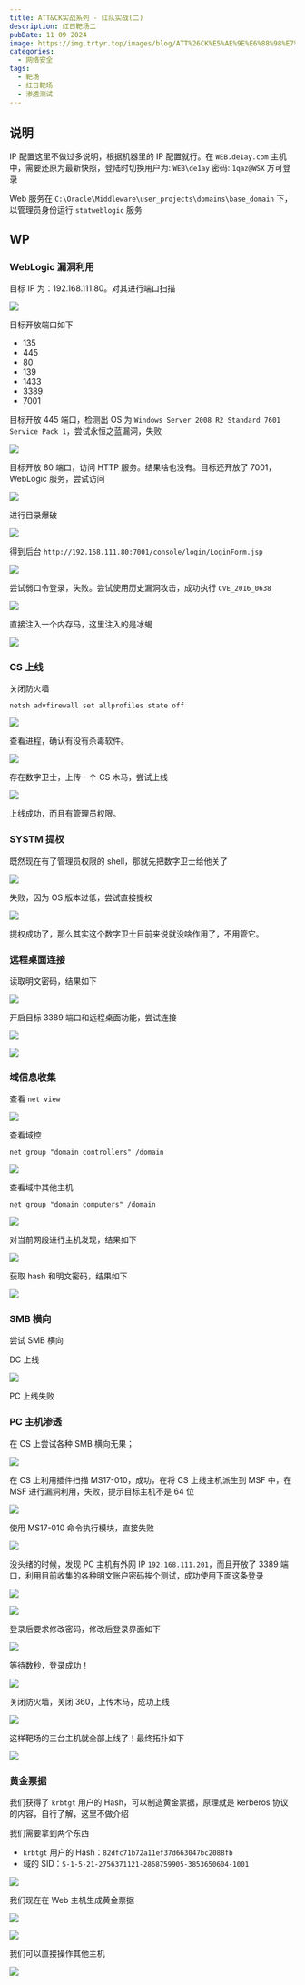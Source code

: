 ```yaml
---
title: ATT&CK实战系列 - 红队实战(二)
description: 红日靶场二
pubDate: 11 09 2024
image: https://img.trtyr.top/images/blog/ATT%26CK%E5%AE%9E%E6%88%98%E7%B3%BB%E5%88%97%20-%20%E7%BA%A2%E9%98%9F%E5%AE%9E%E6%88%98%28%E4%BA%8C%29/ATT%26CK%E5%AE%9E%E6%88%98%E7%B3%BB%E5%88%97%20-%20%E7%BA%A2%E9%98%9F%E5%AE%9E%E6%88%98%28%E4%BA%8C%29-36.webp
categories:
  - 网络安全
tags:
  - 靶场
  - 红日靶场
  - 渗透测试
---
```


## 说明

IP 配置这里不做过多说明，根据机器里的 IP 配置就行。在 `WEB.de1ay.com` 主机中，需要还原为最新快照，登陆时切换用户为: `WEB\de1ay` 密码: `1qaz@WSX` 方可登录

Web 服务在 `C:\Oracle\Middleware\user_projects\domains\base_domain` 下，以管理员身份运行 `statweblogic` 服务

## WP

### WebLogic 漏洞利用

目标 IP 为：192.168.111.80。对其进行端口扫描

![](https://img.trtyr.top/images/blog/ATT%26CK%E5%AE%9E%E6%88%98%E7%B3%BB%E5%88%97%20-%20%E7%BA%A2%E9%98%9F%E5%AE%9E%E6%88%98%28%E4%BA%8C%29/ATT%26CK%E5%AE%9E%E6%88%98%E7%B3%BB%E5%88%97%20-%20%E7%BA%A2%E9%98%9F%E5%AE%9E%E6%88%98%28%E4%BA%8C%29-1.webp)

目标开放端口如下

- 135
- 445
- 80
- 139
- 1433
- 3389
- 7001

目标开放 445 端口，检测出 OS 为 `Windows Server 2008 R2 Standard 7601 Service Pack 1`，尝试永恒之蓝漏洞，失败

![](https://img.trtyr.top/images/blog/ATT%26CK%E5%AE%9E%E6%88%98%E7%B3%BB%E5%88%97%20-%20%E7%BA%A2%E9%98%9F%E5%AE%9E%E6%88%98%28%E4%BA%8C%29/ATT%26CK%E5%AE%9E%E6%88%98%E7%B3%BB%E5%88%97%20-%20%E7%BA%A2%E9%98%9F%E5%AE%9E%E6%88%98%28%E4%BA%8C%29-2.webp)

目标开放 80 端口，访问 HTTP 服务。结果啥也没有。目标还开放了 7001，WebLogic 服务，尝试访问

![](https://img.trtyr.top/images/blog/ATT%26CK%E5%AE%9E%E6%88%98%E7%B3%BB%E5%88%97%20-%20%E7%BA%A2%E9%98%9F%E5%AE%9E%E6%88%98%28%E4%BA%8C%29/ATT%26CK%E5%AE%9E%E6%88%98%E7%B3%BB%E5%88%97%20-%20%E7%BA%A2%E9%98%9F%E5%AE%9E%E6%88%98%28%E4%BA%8C%29-3.webp)

进行目录爆破

![](https://img.trtyr.top/images/blog/ATT%26CK%E5%AE%9E%E6%88%98%E7%B3%BB%E5%88%97%20-%20%E7%BA%A2%E9%98%9F%E5%AE%9E%E6%88%98%28%E4%BA%8C%29/ATT%26CK%E5%AE%9E%E6%88%98%E7%B3%BB%E5%88%97%20-%20%E7%BA%A2%E9%98%9F%E5%AE%9E%E6%88%98%28%E4%BA%8C%29-4.webp)

得到后台 `http://192.168.111.80:7001/console/login/LoginForm.jsp`

![](https://img.trtyr.top/images/blog/ATT%26CK%E5%AE%9E%E6%88%98%E7%B3%BB%E5%88%97%20-%20%E7%BA%A2%E9%98%9F%E5%AE%9E%E6%88%98%28%E4%BA%8C%29/ATT%26CK%E5%AE%9E%E6%88%98%E7%B3%BB%E5%88%97%20-%20%E7%BA%A2%E9%98%9F%E5%AE%9E%E6%88%98%28%E4%BA%8C%29-5.webp)

尝试弱口令登录，失败。尝试使用历史漏洞攻击，成功执行 `CVE_2016_0638`

![](https://img.trtyr.top/images/blog/ATT%26CK%E5%AE%9E%E6%88%98%E7%B3%BB%E5%88%97%20-%20%E7%BA%A2%E9%98%9F%E5%AE%9E%E6%88%98%28%E4%BA%8C%29/ATT%26CK%E5%AE%9E%E6%88%98%E7%B3%BB%E5%88%97%20-%20%E7%BA%A2%E9%98%9F%E5%AE%9E%E6%88%98%28%E4%BA%8C%29-6.webp)

直接注入一个内存马，这里注入的是冰蝎

![](https://img.trtyr.top/images/blog/ATT%26CK%E5%AE%9E%E6%88%98%E7%B3%BB%E5%88%97%20-%20%E7%BA%A2%E9%98%9F%E5%AE%9E%E6%88%98%28%E4%BA%8C%29/ATT%26CK%E5%AE%9E%E6%88%98%E7%B3%BB%E5%88%97%20-%20%E7%BA%A2%E9%98%9F%E5%AE%9E%E6%88%98%28%E4%BA%8C%29-7.webp)

### CS 上线

关闭防火墙

```shell
netsh advfirewall set allprofiles state off
```

![](https://img.trtyr.top/images/blog/ATT%26CK%E5%AE%9E%E6%88%98%E7%B3%BB%E5%88%97%20-%20%E7%BA%A2%E9%98%9F%E5%AE%9E%E6%88%98%28%E4%BA%8C%29/ATT%26CK%E5%AE%9E%E6%88%98%E7%B3%BB%E5%88%97%20-%20%E7%BA%A2%E9%98%9F%E5%AE%9E%E6%88%98%28%E4%BA%8C%29-8.webp)

查看进程，确认有没有杀毒软件。

![](https://img.trtyr.top/images/blog/ATT%26CK%E5%AE%9E%E6%88%98%E7%B3%BB%E5%88%97%20-%20%E7%BA%A2%E9%98%9F%E5%AE%9E%E6%88%98%28%E4%BA%8C%29/ATT%26CK%E5%AE%9E%E6%88%98%E7%B3%BB%E5%88%97%20-%20%E7%BA%A2%E9%98%9F%E5%AE%9E%E6%88%98%28%E4%BA%8C%29-9.webp)

存在数字卫士，上传一个 CS 木马，尝试上线

![](https://img.trtyr.top/images/blog/ATT%26CK%E5%AE%9E%E6%88%98%E7%B3%BB%E5%88%97%20-%20%E7%BA%A2%E9%98%9F%E5%AE%9E%E6%88%98%28%E4%BA%8C%29/ATT%26CK%E5%AE%9E%E6%88%98%E7%B3%BB%E5%88%97%20-%20%E7%BA%A2%E9%98%9F%E5%AE%9E%E6%88%98%28%E4%BA%8C%29-10.webp)

上线成功，而且有管理员权限。

### SYSTM 提权

既然现在有了管理员权限的 shell，那就先把数字卫士给他关了

![](https://img.trtyr.top/images/blog/ATT%26CK%E5%AE%9E%E6%88%98%E7%B3%BB%E5%88%97%20-%20%E7%BA%A2%E9%98%9F%E5%AE%9E%E6%88%98%28%E4%BA%8C%29/ATT%26CK%E5%AE%9E%E6%88%98%E7%B3%BB%E5%88%97%20-%20%E7%BA%A2%E9%98%9F%E5%AE%9E%E6%88%98%28%E4%BA%8C%29-11.webp)

失败，因为 OS 版本过低，尝试直接提权

![](https://img.trtyr.top/images/blog/ATT%26CK%E5%AE%9E%E6%88%98%E7%B3%BB%E5%88%97%20-%20%E7%BA%A2%E9%98%9F%E5%AE%9E%E6%88%98%28%E4%BA%8C%29/ATT%26CK%E5%AE%9E%E6%88%98%E7%B3%BB%E5%88%97%20-%20%E7%BA%A2%E9%98%9F%E5%AE%9E%E6%88%98%28%E4%BA%8C%29-12.webp)

提权成功了，那么其实这个数字卫士目前来说就没啥作用了，不用管它。

### 远程桌面连接

读取明文密码，结果如下

![](https://img.trtyr.top/images/blog/ATT%26CK%E5%AE%9E%E6%88%98%E7%B3%BB%E5%88%97%20-%20%E7%BA%A2%E9%98%9F%E5%AE%9E%E6%88%98%28%E4%BA%8C%29/ATT%26CK%E5%AE%9E%E6%88%98%E7%B3%BB%E5%88%97%20-%20%E7%BA%A2%E9%98%9F%E5%AE%9E%E6%88%98%28%E4%BA%8C%29-14.webp)

开启目标 3389 端口和远程桌面功能，尝试连接

![](https://img.trtyr.top/images/blog/ATT%26CK%E5%AE%9E%E6%88%98%E7%B3%BB%E5%88%97%20-%20%E7%BA%A2%E9%98%9F%E5%AE%9E%E6%88%98%28%E4%BA%8C%29/ATT%26CK%E5%AE%9E%E6%88%98%E7%B3%BB%E5%88%97%20-%20%E7%BA%A2%E9%98%9F%E5%AE%9E%E6%88%98%28%E4%BA%8C%29-15.webp)

![](https://img.trtyr.top/images/blog/ATT%26CK%E5%AE%9E%E6%88%98%E7%B3%BB%E5%88%97%20-%20%E7%BA%A2%E9%98%9F%E5%AE%9E%E6%88%98%28%E4%BA%8C%29/ATT%26CK%E5%AE%9E%E6%88%98%E7%B3%BB%E5%88%97%20-%20%E7%BA%A2%E9%98%9F%E5%AE%9E%E6%88%98%28%E4%BA%8C%29-16.webp)

### 域信息收集

查看 `net view`

![](https://img.trtyr.top/images/blog/ATT%26CK%E5%AE%9E%E6%88%98%E7%B3%BB%E5%88%97%20-%20%E7%BA%A2%E9%98%9F%E5%AE%9E%E6%88%98%28%E4%BA%8C%29/ATT%26CK%E5%AE%9E%E6%88%98%E7%B3%BB%E5%88%97%20-%20%E7%BA%A2%E9%98%9F%E5%AE%9E%E6%88%98%28%E4%BA%8C%29-17.webp)

查看域控

```
net group "domain controllers" /domain
```

![](https://img.trtyr.top/images/blog/ATT%26CK%E5%AE%9E%E6%88%98%E7%B3%BB%E5%88%97%20-%20%E7%BA%A2%E9%98%9F%E5%AE%9E%E6%88%98%28%E4%BA%8C%29/ATT%26CK%E5%AE%9E%E6%88%98%E7%B3%BB%E5%88%97%20-%20%E7%BA%A2%E9%98%9F%E5%AE%9E%E6%88%98%28%E4%BA%8C%29-18.webp)

查看域中其他主机

```
net group "domain computers" /domain
```

![](https://img.trtyr.top/images/blog/ATT%26CK%E5%AE%9E%E6%88%98%E7%B3%BB%E5%88%97%20-%20%E7%BA%A2%E9%98%9F%E5%AE%9E%E6%88%98%28%E4%BA%8C%29/ATT%26CK%E5%AE%9E%E6%88%98%E7%B3%BB%E5%88%97%20-%20%E7%BA%A2%E9%98%9F%E5%AE%9E%E6%88%98%28%E4%BA%8C%29-19.webp)

对当前网段进行主机发现，结果如下

![](https://img.trtyr.top/images/blog/ATT%26CK%E5%AE%9E%E6%88%98%E7%B3%BB%E5%88%97%20-%20%E7%BA%A2%E9%98%9F%E5%AE%9E%E6%88%98%28%E4%BA%8C%29/ATT%26CK%E5%AE%9E%E6%88%98%E7%B3%BB%E5%88%97%20-%20%E7%BA%A2%E9%98%9F%E5%AE%9E%E6%88%98%28%E4%BA%8C%29-20.webp)

获取 hash 和明文密码，结果如下

![](https://img.trtyr.top/images/blog/ATT%26CK%E5%AE%9E%E6%88%98%E7%B3%BB%E5%88%97%20-%20%E7%BA%A2%E9%98%9F%E5%AE%9E%E6%88%98%28%E4%BA%8C%29/ATT%26CK%E5%AE%9E%E6%88%98%E7%B3%BB%E5%88%97%20-%20%E7%BA%A2%E9%98%9F%E5%AE%9E%E6%88%98%28%E4%BA%8C%29-21.webp)

### SMB 横向

尝试 SMB 横向

DC 上线

![](https://img.trtyr.top/images/blog/ATT%26CK%E5%AE%9E%E6%88%98%E7%B3%BB%E5%88%97%20-%20%E7%BA%A2%E9%98%9F%E5%AE%9E%E6%88%98%28%E4%BA%8C%29/ATT%26CK%E5%AE%9E%E6%88%98%E7%B3%BB%E5%88%97%20-%20%E7%BA%A2%E9%98%9F%E5%AE%9E%E6%88%98%28%E4%BA%8C%29-22.webp)

PC 上线失败

### PC 主机渗透

在 CS 上尝试各种 SMB 横向无果；

![](https://img.trtyr.top/images/blog/ATT%26CK%E5%AE%9E%E6%88%98%E7%B3%BB%E5%88%97%20-%20%E7%BA%A2%E9%98%9F%E5%AE%9E%E6%88%98%28%E4%BA%8C%29/ATT%26CK%E5%AE%9E%E6%88%98%E7%B3%BB%E5%88%97%20-%20%E7%BA%A2%E9%98%9F%E5%AE%9E%E6%88%98%28%E4%BA%8C%29-23.webp)

在 CS 上利用插件扫描 MS17-010，成功，在将 CS 上线主机派生到 MSF 中，在 MSF 进行漏洞利用，失败，提示目标主机不是 64 位

![](https://img.trtyr.top/images/blog/ATT%26CK%E5%AE%9E%E6%88%98%E7%B3%BB%E5%88%97%20-%20%E7%BA%A2%E9%98%9F%E5%AE%9E%E6%88%98%28%E4%BA%8C%29/ATT%26CK%E5%AE%9E%E6%88%98%E7%B3%BB%E5%88%97%20-%20%E7%BA%A2%E9%98%9F%E5%AE%9E%E6%88%98%28%E4%BA%8C%29-24.webp)

使用 MS17-010 命令执行模块，直接失败

![](https://img.trtyr.top/images/blog/ATT%26CK%E5%AE%9E%E6%88%98%E7%B3%BB%E5%88%97%20-%20%E7%BA%A2%E9%98%9F%E5%AE%9E%E6%88%98%28%E4%BA%8C%29/ATT%26CK%E5%AE%9E%E6%88%98%E7%B3%BB%E5%88%97%20-%20%E7%BA%A2%E9%98%9F%E5%AE%9E%E6%88%98%28%E4%BA%8C%29-25.webp)

没头绪的时候，发现 PC 主机有外网 IP `192.168.111.201`，而且开放了 3389 端口，利用目前收集的各种明文账户密码挨个测试，成功使用下面这条登录

![](https://img.trtyr.top/images/blog/ATT%26CK%E5%AE%9E%E6%88%98%E7%B3%BB%E5%88%97%20-%20%E7%BA%A2%E9%98%9F%E5%AE%9E%E6%88%98%28%E4%BA%8C%29/ATT%26CK%E5%AE%9E%E6%88%98%E7%B3%BB%E5%88%97%20-%20%E7%BA%A2%E9%98%9F%E5%AE%9E%E6%88%98%28%E4%BA%8C%29-26.webp)

![](https://img.trtyr.top/images/blog/ATT%26CK%E5%AE%9E%E6%88%98%E7%B3%BB%E5%88%97%20-%20%E7%BA%A2%E9%98%9F%E5%AE%9E%E6%88%98%28%E4%BA%8C%29/ATT%26CK%E5%AE%9E%E6%88%98%E7%B3%BB%E5%88%97%20-%20%E7%BA%A2%E9%98%9F%E5%AE%9E%E6%88%98%28%E4%BA%8C%29-27.webp)

登录后要求修改密码，修改后登录界面如下

![](https://img.trtyr.top/images/blog/ATT%26CK%E5%AE%9E%E6%88%98%E7%B3%BB%E5%88%97%20-%20%E7%BA%A2%E9%98%9F%E5%AE%9E%E6%88%98%28%E4%BA%8C%29/ATT%26CK%E5%AE%9E%E6%88%98%E7%B3%BB%E5%88%97%20-%20%E7%BA%A2%E9%98%9F%E5%AE%9E%E6%88%98%28%E4%BA%8C%29-28.webp)

等待数秒，登录成功！

![](https://img.trtyr.top/images/blog/ATT%26CK%E5%AE%9E%E6%88%98%E7%B3%BB%E5%88%97%20-%20%E7%BA%A2%E9%98%9F%E5%AE%9E%E6%88%98%28%E4%BA%8C%29/ATT%26CK%E5%AE%9E%E6%88%98%E7%B3%BB%E5%88%97%20-%20%E7%BA%A2%E9%98%9F%E5%AE%9E%E6%88%98%28%E4%BA%8C%29-29.webp)

关闭防火墙，关闭 360，上传木马，成功上线

![](https://img.trtyr.top/images/blog/ATT%26CK%E5%AE%9E%E6%88%98%E7%B3%BB%E5%88%97%20-%20%E7%BA%A2%E9%98%9F%E5%AE%9E%E6%88%98%28%E4%BA%8C%29/ATT%26CK%E5%AE%9E%E6%88%98%E7%B3%BB%E5%88%97%20-%20%E7%BA%A2%E9%98%9F%E5%AE%9E%E6%88%98%28%E4%BA%8C%29-30.webp)

这样靶场的三台主机就全部上线了！最终拓扑如下

![](https://img.trtyr.top/images/blog/ATT%26CK%E5%AE%9E%E6%88%98%E7%B3%BB%E5%88%97%20-%20%E7%BA%A2%E9%98%9F%E5%AE%9E%E6%88%98%28%E4%BA%8C%29/ATT%26CK%E5%AE%9E%E6%88%98%E7%B3%BB%E5%88%97%20-%20%E7%BA%A2%E9%98%9F%E5%AE%9E%E6%88%98%28%E4%BA%8C%29-31.webp)

### 黄金票据

我们获得了 `krbtgt` 用户的 Hash，可以制造黄金票据，原理就是 kerberos 协议的内容，自行了解，这里不做介绍

我们需要拿到两个东西

- `krbtgt` 用户的 Hash：`82dfc71b72a11ef37d663047bc2088fb`
- 域的 SID：`S-1-5-21-2756371121-2868759905-3853650604-1001`

![](https://img.trtyr.top/images/blog/ATT%26CK%E5%AE%9E%E6%88%98%E7%B3%BB%E5%88%97%20-%20%E7%BA%A2%E9%98%9F%E5%AE%9E%E6%88%98%28%E4%BA%8C%29/ATT%26CK%E5%AE%9E%E6%88%98%E7%B3%BB%E5%88%97%20-%20%E7%BA%A2%E9%98%9F%E5%AE%9E%E6%88%98%28%E4%BA%8C%29-32.webp)

我们现在在 Web 主机生成黄金票据

![](https://img.trtyr.top/images/blog/ATT%26CK%E5%AE%9E%E6%88%98%E7%B3%BB%E5%88%97%20-%20%E7%BA%A2%E9%98%9F%E5%AE%9E%E6%88%98%28%E4%BA%8C%29/ATT%26CK%E5%AE%9E%E6%88%98%E7%B3%BB%E5%88%97%20-%20%E7%BA%A2%E9%98%9F%E5%AE%9E%E6%88%98%28%E4%BA%8C%29-33.webp)

![](https://img.trtyr.top/images/blog/ATT%26CK%E5%AE%9E%E6%88%98%E7%B3%BB%E5%88%97%20-%20%E7%BA%A2%E9%98%9F%E5%AE%9E%E6%88%98%28%E4%BA%8C%29/ATT%26CK%E5%AE%9E%E6%88%98%E7%B3%BB%E5%88%97%20-%20%E7%BA%A2%E9%98%9F%E5%AE%9E%E6%88%98%28%E4%BA%8C%29-34.webp)

我们可以直接操作其他主机

![](https://img.trtyr.top/images/blog/ATT%26CK%E5%AE%9E%E6%88%98%E7%B3%BB%E5%88%97%20-%20%E7%BA%A2%E9%98%9F%E5%AE%9E%E6%88%98%28%E4%BA%8C%29/ATT%26CK%E5%AE%9E%E6%88%98%E7%B3%BB%E5%88%97%20-%20%E7%BA%A2%E9%98%9F%E5%AE%9E%E6%88%98%28%E4%BA%8C%29-35.webp)
